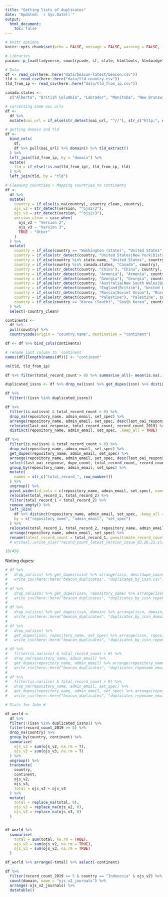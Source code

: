 ```yaml
---
title: "Getting lists of duplicates"
date: "Updated: `r Sys.Date()`"
output:
  html_document:
    toc: false
---
```



```r
# knitr options
knitr::opts_chunk$set(echo = FALSE, message = FALSE, warning = FALSE, fig.retina = 4)
```


```r
# Libraries
pacman::p_load(tidyverse, countrycode, sf, state, htmltools, htmlwidgets, urltools, janitor, DT, RColorBrewer, plotly)

# Data
df <- read_csv(here::here("data/beacon-latest/beacon.csv"))
tld <- read_csv(here::here("data/tld-country.csv"))
tld_from_ip <- read_csv(here::here("data/tld_from_ip.csv"))

canada.states <- 
  c("Alberta", "British Columbia", "Labrador", "Manitoba", "New Brunswick", "Newfoundland", "Nova Scotia", "Nunavut", "North West Terr.", "Ontario", "Prince Edward Is.", "Québec (Province)", "Saskatchewan", "Yukon")
```


```r
# correcting some oai urls
df <- 
  df %>% 
  mutate(oai_url = if_else(str_detect(oai_url, "^//"), str_c("http:", oai_url), oai_url))
```


```r
# getting domain and tld
df <- 
  bind_cols(
    df,
    df %>% pull(oai_url) %>% domain() %>% tld_extract()
  ) %>% 
  left_join(tld_from_ip, by = "domain") %>%
  mutate(
    tld = if_else(!is.na(tld_from_ip), tld_from_ip, tld)
  ) %>%
  left_join(tld, by = "tld")
```


```r
# Cleaning countries + Mapping countries to continents
df <-
  df %>% 
  mutate(
    country = if_else(is.na(country), country_clean, country),
    ojs_v2 = str_detect(version, "^ojs2/2"),
    ojs_v3 = str_detect(version, "^ojs2/3"),
    version_clean = case_when(
      ojs_v2 ~ "Version 2",
      ojs_v3 ~ "Version 3",
      TRUE ~ "Other"
    )
  ) %>% 
  mutate(
    country = if_else(country == "Washington (State)", "United States", country),
    country = if_else(str_detect(country, "United States|New York|District of Columbia"), "United States", country),
    country = if_else(country %in% state.name, "United States", country),
    country = if_else(country %in% canada.states, "Canada", country),
    country = if_else(str_detect(country, "China"), "China", country),
    country = if_else(str_detect(country, "Armenia"), "Armenia", country),
    country = if_else(str_detect(country, "Georgia"), "Georgia", country),
    country = if_else(str_detect(country, "Australia|New South Wales|Queensland|Victoria"), "Australia", country),
    country = if_else(str_detect(country, "England|British"), "United Kingdom", country),
    country = if_else(str_detect(country, "Russia|Soviet Union"), "Russia", country),
    country = if_else(str_detect(country, "Palestine"), "Palestine", country),
    country = if_else(country == "Korea (South)", "South Korea", country)
  ) %>% 
  select(-country_clean)

continents <-
  df %>%
  pull(country) %>% 
  countrycode(origin = "country.name", destination = "continent")

df <- df %>% bind_cols(continents)

# rename last column to `continent`
names(df)[length(names(df))] <- "continent"

rm(tld, tld_from_ip)

df %>% filter(total_record_count > 0) %>% summarise_all(~ mean(is.na(.)))

duplicated_issns <- df %>% drop_na(issn) %>% get_dupes(issn) %>% distinct(issn) %>% pull(issn)
```



```r
df %>% 
  filter(!(issn %in% duplicated_issns))

df %>%
  filter(is.na(issn) & total_record_count > 0) %>%
  drop_na(repository_name, admin_email, set_spec) %>%
  arrange(repository_name, admin_email, set_spec, desc(last_oai_response)) %>% 
  relocate(last_oai_response, total_record_count, record_count_2019) %>% 
  distinct(repository_name, admin_email, set_spec, .keep_all = TRUE)

df %>%
  filter(is.na(issn) & total_record_count > 0) %>%
  drop_na(repository_name, admin_email, set_spec) %>%
  get_dupes(repository_name, admin_email, set_spec) %>%
  arrange(repository_name, admin_email, set_spec, desc(last_oai_response)) %>% 
  select(last_oai_response, dupe_count, total_record_count, record_count_2019, repository_name, admin_email, set_spec, domain, oai_url) %>% 
  group_by(repository_name, admin_email, set_spec) %>% 
  mutate(
    names = str_c("total_record_", row_number())
  ) %>% 
  ungroup() %>% 
  pivot_wider(id_cols = c(repository_name, admin_email, set_spec), names_from = names, values_from = total_record_count) %>% 
  relocate(total_record_1, total_record_2) %>% 
  filter(total_record_1 < total_record_2) %>% 
  remove_empty() %>% 
  left_join(
    df %>% distinct(repository_name, admin_email, set_spec, .keep_all = T),
    by = c("repository_name", "admin_email", "set_spec")
  ) %>% 
  relocate(total_record_1, total_record_2, repository_name, admin_email, set_spec, domain, oai_url) %>% 
  arrange(repository_name, admin_email, set_spec) %>% 
  rename(latest_record_count = total_record_1, penultimate_record_count = total_record_2) 
  # writexl::write_xlsx("record_count_latest_version_issue_03.26.21.xlsx")

18/458
```



Noting dupes:

```r
# df %>% 
#   drop_na(issn) %>% get_dupes(issn) %>% arrange(issn, desc(dupe_count)) %>% count(issn)
#   write_csv(here::here("beacon_duplicates", "duplicates_by_issn.csv"))
# 
# df %>% 
#   drop_na(issn) %>% get_dupes(issn, repository_name) %>% arrange(issn, repository_name, desc(dupe_count)) %>% 
#   write_csv(here::here("beacon_duplicates", "duplicates_by_issn_reponame.csv"))
# 
# df %>% 
#   drop_na(issn) %>% get_dupes(issn, domain) %>% arrange(issn, domain, desc(dupe_count)) %>% 
#   write_csv(here::here("beacon_duplicates", "duplicates_by_issn_domain.csv"))
# 
# df %>% 
#   drop_na(issn) %>% 
#   get_dupes(issn, repository_name, set_spec) %>% arrange(issn, repository_name, set_spec, desc(dupe_count)) %>% 
#   write_csv(here::here("beacon_duplicates", "duplicates_by_issn_reponame_setspec.csv"))
```


```r
# df %>% 
#   filter(is.na(issn) & total_record_count > 0) %>% 
#   drop_na(repository_name, admin_email) %>% 
#   get_dupes(repository_name, admin_email) %>% arrange(repository_name, admin_email, desc(dupe_count)) %>% 
#   write_csv(here::here("beacon_duplicates", "duplicates_reponame_email (no issn).csv"))
# 
# df %>% 
#   filter(is.na(issn) & total_record_count > 0) %>% 
#   drop_na(repository_name, admin_email, set_spec) %>% 
#   get_dupes(repository_name, admin_email, set_spec) %>% arrange(repository_name, admin_email, set_spec, desc(dupe_count)) %>% 
#   write_csv(here::here("beacon_duplicates", "duplicates_reponame_email_setspec (no issn).csv"))
```






```r
# Stats for John #

df_world <-
  df %>%
  filter(!(issn %in% duplicated_issns)) %>% 
  filter(record_count_2019 >= 5) %>% 
  drop_na(country) %>%   
  group_by(country, continent) %>% 
  summarize(
    ojs_v2 = sum(ojs_v2, na.rm = T),
    ojs_v3 = sum(ojs_v3, na.rm = T)
  ) %>% 
  ungroup() %>% 
  transmute(
    country,
    continent,
    ojs_v2,
    ojs_v3,
    total = ojs_v2 + ojs_v3
  ) %>% 
  mutate(
    total = replace_na(total, 0),
    ojs_v2 = replace_na(ojs_v2, 0),
    ojs_v3 = replace_na(ojs_v3, 0)
  )


df_world %>% 
  summarise(
    total = sum(total, na.rm = TRUE),
    ojs_v2 = sum(ojs_v2, na.rm = TRUE),
    ojs_v3 = sum(ojs_v3, na.rm = TRUE)
  )

df_world %>% arrange(-total) %>% select(-continent)

df %>%
  filter(record_count_2019 >= 5 & country == "Indonesia" & ojs_v2) %>% 
  count(domain, name = "ojs_v2_journals") %>% 
  arrange(-ojs_v2_journals) %>% 
  datatable()
```



